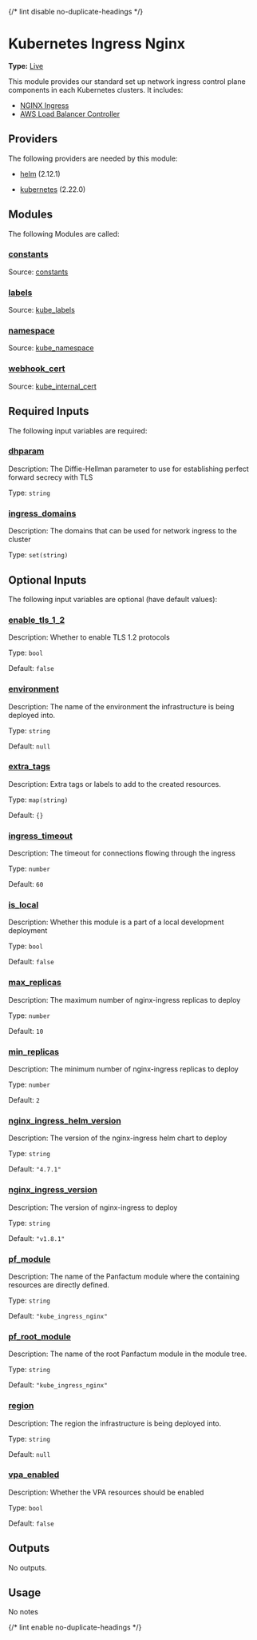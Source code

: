 {/* lint disable no-duplicate-headings */}

# Kubernetes Ingress Nginx

**Type:** [Live](./overview)

This module provides our standard set up network ingress control plane components in each Kubernetes clusters. It includes:

- [NGINX Ingress](https://github.com/kubernetes/ingress-nginx)
- [AWS Load Balancer Controller](https://kubernetes-sigs.github.io/aws-load-balancer-controller/v1.1/)

## Providers

The following providers are needed by this module:

-  [helm](https://registry.terraform.io/providers/hashicorp/helm/2.12.1/docs) (2.12.1)

-  [kubernetes](https://registry.terraform.io/providers/hashicorp/kubernetes/2.22.0/docs) (2.22.0)

## Modules

The following Modules are called:

### <a name="module_constants"></a> [constants](#module\_constants)

Source: [constants](./constants)


### <a name="module_labels"></a> [labels](#module\_labels)

Source: [kube_labels](./kube_labels)


### <a name="module_namespace"></a> [namespace](#module\_namespace)

Source: [kube_namespace](./kube_namespace)


### <a name="module_webhook_cert"></a> [webhook\_cert](#module\_webhook\_cert)

Source: [kube_internal_cert](./kube_internal_cert)


## Required Inputs

The following input variables are required:

### <a name="input_dhparam"></a> [dhparam](#input\_dhparam)

Description: The Diffie-Hellman parameter to use for establishing perfect forward secrecy with TLS

Type: `string`

### <a name="input_ingress_domains"></a> [ingress\_domains](#input\_ingress\_domains)

Description: The domains that can be used for network ingress to the cluster

Type: `set(string)`

## Optional Inputs

The following input variables are optional (have default values):

### <a name="input_enable_tls_1_2"></a> [enable\_tls\_1\_2](#input\_enable\_tls\_1\_2)

Description: Whether to enable TLS 1.2 protocols

Type: `bool`

Default: `false`

### <a name="input_environment"></a> [environment](#input\_environment)

Description: The name of the environment the infrastructure is being deployed into.

Type: `string`

Default: `null`

### <a name="input_extra_tags"></a> [extra\_tags](#input\_extra\_tags)

Description: Extra tags or labels to add to the created resources.

Type: `map(string)`

Default: `{}`

### <a name="input_ingress_timeout"></a> [ingress\_timeout](#input\_ingress\_timeout)

Description: The timeout for connections flowing through the ingress

Type: `number`

Default: `60`

### <a name="input_is_local"></a> [is\_local](#input\_is\_local)

Description: Whether this module is a part of a local development deployment

Type: `bool`

Default: `false`

### <a name="input_max_replicas"></a> [max\_replicas](#input\_max\_replicas)

Description: The maximum number of nginx-ingress replicas to deploy

Type: `number`

Default: `10`

### <a name="input_min_replicas"></a> [min\_replicas](#input\_min\_replicas)

Description: The minimum number of nginx-ingress replicas to deploy

Type: `number`

Default: `2`

### <a name="input_nginx_ingress_helm_version"></a> [nginx\_ingress\_helm\_version](#input\_nginx\_ingress\_helm\_version)

Description: The version of the nginx-ingress helm chart to deploy

Type: `string`

Default: `"4.7.1"`

### <a name="input_nginx_ingress_version"></a> [nginx\_ingress\_version](#input\_nginx\_ingress\_version)

Description: The version of nginx-ingress to deploy

Type: `string`

Default: `"v1.8.1"`

### <a name="input_pf_module"></a> [pf\_module](#input\_pf\_module)

Description: The name of the Panfactum module where the containing resources are directly defined.

Type: `string`

Default: `"kube_ingress_nginx"`

### <a name="input_pf_root_module"></a> [pf\_root\_module](#input\_pf\_root\_module)

Description: The name of the root Panfactum module in the module tree.

Type: `string`

Default: `"kube_ingress_nginx"`

### <a name="input_region"></a> [region](#input\_region)

Description: The region the infrastructure is being deployed into.

Type: `string`

Default: `null`

### <a name="input_vpa_enabled"></a> [vpa\_enabled](#input\_vpa\_enabled)

Description: Whether the VPA resources should be enabled

Type: `bool`

Default: `false`

## Outputs

No outputs.

## Usage

No notes

{/* lint enable no-duplicate-headings */}
